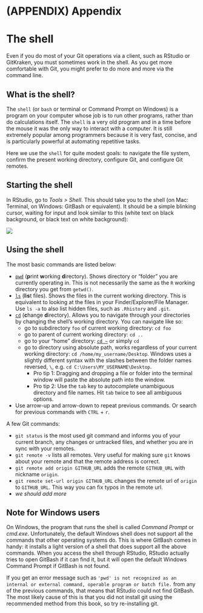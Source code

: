 # (APPENDIX) Appendix {-} 

# The shell {#shell}

Even if you do most of your Git operations via a client, such as RStudio or GitKraken, you must sometimes work in the shell. As you get more comfortable with Git, you might prefer to do more and more via the command line.

## What is the shell?

The `shell` (or `bash` or terminal or Command Prompt on Windows) is a program on your computer whose job is to run other programs, rather than do calculations itself. The `shell` is a very old program and in a time before the mouse it was the only way to interact with a computer. It is still extremely popular among programmers because it is very fast, concise, and is particularly powerful at automating repetitive tasks.

Here we use the `shell` for quite modest goals: to navigate the file system, confirm the present working directory, configure Git, and configure Git remotes.

## Starting the shell

In RStudio, go to *Tools > Shell*. This should take you to the shell (on Mac: Terminal, on Windows: GitBash or equivalent). It should be a simple blinking cursor, waiting for input and look similar to this (white text on black background, or black text on white background):

<!-- why can bookdown not find this?!?
![](http://upload.wikimedia.org/wikipedia/commons/thumb/e/e7/Bash_screenshot.png/440px-Bash_screenshot.png)
-->

![](img/440px-Bash_screenshot.png)

## Using the shell

The most basic commands are listed below:

* [`pwd`](https://en.wikipedia.org/wiki/Pwd) (**p**rint **w**orking **d**irectory). Shows directory or "folder" you are currently operating in. This is not necessarily the same as the `R` working directory you get from `getwd()`.
* [`ls`](https://en.wikipedia.org/wiki/Ls) (**l**i**s**t files). Shows the files in the current working directory. This is equivalent to looking at the files in your Finder/Explorer/File Manager. Use `ls -a` to also list hidden files, such as `.Rhistory` and `.git`.
* [`cd`](https://en.wikipedia.org/wiki/Cd_(command)) (**c**hange **d**irectory). Allows you to navigate through your directories by changing the shell's working directory. You can navigate like so:
  - go to subdirectory `foo` of current working directory: `cd foo`
  - go to parent of current working directory: `cd ..`
  - go to your "home" directory: [`cd ~`](http://tilde.club/~ford/tildepoint.jpg) or simply `cd`
  - go to directory using absolute path, works regardless of your current working directory: `cd /home/my_username/Desktop`. Windows uses a slightly different syntax with the slashes between the folder names reversed, `\`, e.g. `cd C:\Users\MY_USERNAME\Desktop`.
    * Pro tip 1: Dragging and dropping a file or folder into the terminal window will paste the absolute path into the window.
    * Pro tip 2: Use the `tab` key to autocomplete unambiguous directory and file names. Hit `tab` twice to see all ambiguous options.
* Use arrow-up and arrow-down to repeat previous commands. Or search for previous commands with `CTRL` + `r`.
    
A few Git commands:

* `git status` is the most used git command and informs you of your current branch,  any changes or untracked files, and whether you are in sync with your remotes.
* `git remote -v` lists all remotes. Very useful for making sure `git` knows about your remote and that the remote address is correct.
* `git remote add origin GITHUB_URL` adds the remote `GITHUB_URL` with nickname `origin`.
* `git remote set-url origin GITHUB_URL` changes the remote url of `origin` to `GITHUB_URL`. This way you can fix typos in the remote url.
* *we should add more*


## Note for Windows users

On Windows, the program that runs the shell is called *Command Prompt* or *cmd.exe*.  Unfortunately, the default Windows shell does not support all the commands that other operating systems do. This is where GitBash comes in handy: it installs a light version of a shell that does support all the above commands. When you access the shell through RStudio, RStudio actually tries to open GitBash if it can find it, but it will open the default Windows Command Prompt if GitBash is not found.

If you get an error message such as `'pwd' is not recognized as an internal or external command, operable program or batch file.` from any of the previous commands, that means that RStudio could not find GitBash. The most likely cause of this is that you did not install git using the recommended method from this book, so try re-installing git.

